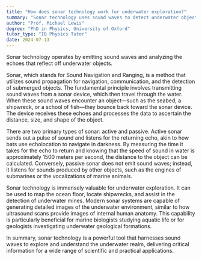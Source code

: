```yaml
---
title: "How does sonar technology work for underwater exploration?"
summary: "Sonar technology uses sound waves to detect underwater objects by emitting sounds and analyzing the returning echoes."
author: "Prof. Michael Lewis"
degree: "PhD in Physics, University of Oxford"
tutor_type: "IB Physics Tutor"
date: 2024-07-13
---
```


Sonar technology operates by emitting sound waves and analyzing the echoes that reflect off underwater objects.

Sonar, which stands for Sound Navigation and Ranging, is a method that utilizes sound propagation for navigation, communication, and the detection of submerged objects. The fundamental principle involves transmitting sound waves from a sonar device, which then travel through the water. When these sound waves encounter an object—such as the seabed, a shipwreck, or a school of fish—they bounce back toward the sonar device. The device receives these echoes and processes the data to ascertain the distance, size, and shape of the object.

There are two primary types of sonar: active and passive. Active sonar sends out a pulse of sound and listens for the returning echo, akin to how bats use echolocation to navigate in darkness. By measuring the time it takes for the echo to return and knowing that the speed of sound in water is approximately $1500$ meters per second, the distance to the object can be calculated. Conversely, passive sonar does not emit sound waves; instead, it listens for sounds produced by other objects, such as the engines of submarines or the vocalizations of marine animals.

Sonar technology is immensely valuable for underwater exploration. It can be used to map the ocean floor, locate shipwrecks, and assist in the detection of underwater mines. Modern sonar systems are capable of generating detailed images of the underwater environment, similar to how ultrasound scans provide images of internal human anatomy. This capability is particularly beneficial for marine biologists studying aquatic life or for geologists investigating underwater geological formations.

In summary, sonar technology is a powerful tool that harnesses sound waves to explore and understand the underwater realm, delivering critical information for a wide range of scientific and practical applications.
    